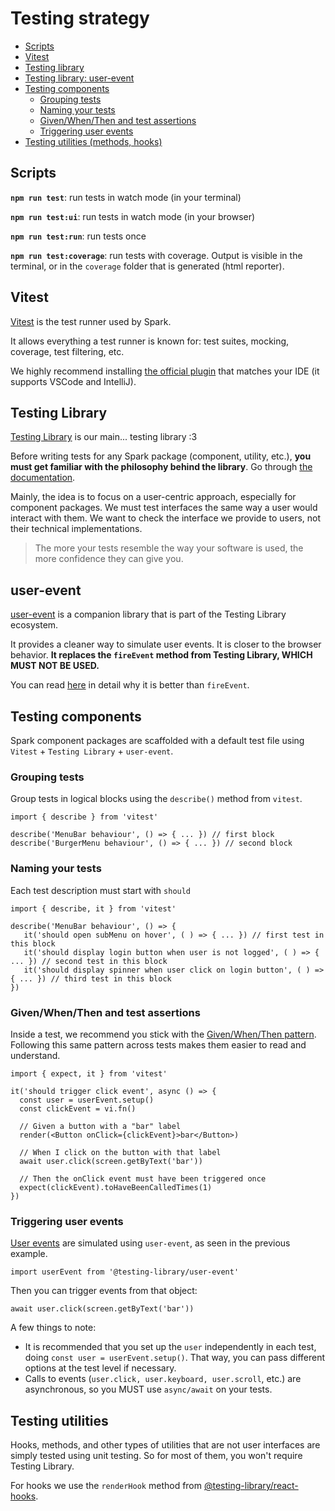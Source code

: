 
<Meta title="Developer/Contributing/Testing" />

<StoryStatus status="draft" />

# Testing strategy

- [Scripts](#scripts)
- [Vitest](#vitest)
- [Testing library](#testing-library)
- [Testing library: user-event](#userevent)
- [Testing components](#testing-components)
  - [Grouping tests](#grouping-tests)
  - [Naming your tests](#naming-your-tests)
  - [Given/When/Then and test assertions](#givenwhenthen-and-test-assertions)
  - [Triggering user events](#triggering-user-events)
- [Testing utilities (methods, hooks)](#testing-utilities)

## Scripts

**`npm run test`**: run tests in watch mode (in your terminal)

**`npm run test:ui`**: run tests in watch mode (in your browser)

**`npm run test:run`**: run tests once

**`npm run test:coverage`**: run tests with coverage. Output is visible in the terminal, or in the `coverage` folder that is generated (html reporter).

## Vitest

[Vitest](https://vitest.dev/guide/why.html) is the test runner used by Spark.

It allows everything a test runner is known for: test suites, mocking, coverage, test filtering, etc.

We highly recommend installing [the official plugin](https://vitest.dev/guide/ide.html) that matches your IDE (it supports VSCode and IntelliJ).

## Testing Library

[Testing Library](https://testing-library.com/docs/) is our main... testing library :3

Before writing tests for any Spark package (component, utility, etc.), **you must get familiar with the philosophy behind the library**. Go through [the documentation](https://testing-library.com/docs/).

Mainly, the idea is to focus on a user-centric approach, especially for component packages. We must test interfaces the same way a user would interact with them.
We want to check the interface we provide to users, not their technical implementations.

> The more your tests resemble the way your software is used,
> the more confidence they can give you.

## user-event

[user-event](https://testing-library.com/docs/ecosystem-user-event/) is a companion library that is part
of the Testing Library ecosystem.

It provides a cleaner way to simulate user events. It is closer to the browser behavior. **It replaces the `fireEvent` method from Testing Library, WHICH MUST NOT BE USED.**

You can read [here](https://testing-library.com/docs/user-event/intro#differences-from-fireevent) in detail why it is better than `fireEvent`.

## Testing components

Spark component packages are scaffolded with a default test file using `Vitest` + `Testing Library` + `user-event`.

### Grouping tests

Group tests in logical blocks using the `describe()` method from `vitest`.

```tsx
import { describe } from 'vitest'

describe('MenuBar behaviour', () => { ... }) // first block
describe('BurgerMenu behaviour', () => { ... }) // second block
```

### Naming your tests

Each test description must start with `should`

```tsx
import { describe, it } from 'vitest'

describe('MenuBar behaviour', () => {
   it('should open subMenu on hover', ( ) => { ... }) // first test in this block
   it('should display login button when user is not logged', ( ) => { ... }) // second test in this block
   it('should display spinner when user click on login button', ( ) => { ... }) // third test in this block
})
```

### Given/When/Then and test assertions

Inside a test, we recommend you stick with the [Given/When/Then pattern](https://martinfowler.com/bliki/GivenWhenThen.html).
Following this same pattern across tests makes them easier to read and understand.

```tsx
import { expect, it } from 'vitest'

it('should trigger click event', async () => {
  const user = userEvent.setup()
  const clickEvent = vi.fn()

  // Given a button with a "bar" label
  render(<Button onClick={clickEvent}>bar</Button>)

  // When I click on the button with that label
  await user.click(screen.getByText('bar'))

  // Then the onClick event must have been triggered once
  expect(clickEvent).toHaveBeenCalledTimes(1)
})
```

### Triggering user events

[User events](https://testing-library.com/docs/user-event/intro#writing-tests-with-userevent) are simulated using `user-event`, as seen in the previous example.

```tsx
import userEvent from '@testing-library/user-event'
```

Then you can trigger events from that object:

```tsx
await user.click(screen.getByText('bar'))
```

A few things to note:

- It is recommended that you set up the `user` independently in each test, doing `const user = userEvent.setup()`. That way, you can pass different options at the test level if necessary.
- Calls to events (`user.click, user.keyboard, user.scroll`, etc.) are asynchronous, so you MUST use `async/await` on your tests.

## Testing utilities

Hooks, methods, and other types of utilities that are not user interfaces are simply tested using unit testing.
So for most of them, you won't require Testing Library.

For hooks we use the `renderHook` method from [@testing-library/react-hooks](https://github.com/testing-library/react-hooks-testing-library).
